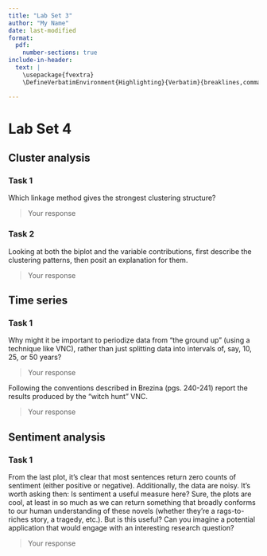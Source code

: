 ```yaml
---
title: "Lab Set 3"
author: "My Name"
date: last-modified
format:
  pdf:
    number-sections: true
include-in-header: 
  text: |
    \usepackage{fvextra}
    \DefineVerbatimEnvironment{Highlighting}{Verbatim}{breaklines,commandchars=\\\{\}}

---
```


# Lab Set 4

## Cluster analysis

### Task 1

Which linkage method gives the strongest clustering structure?

> Your response

### Task 2

Looking at both the biplot and the variable contributions, first describe the clustering patterns, then posit an explanation for them. 

> Your response

## Time series

### Task 1

Why might it be important to periodize data from "the ground up" (using a technique like VNC), rather than just splitting data into intervals of, say, 10, 25, or 50 years?

> Your response

Following the conventions described in Brezina (pgs. 240-241) report the results produced by the "witch hunt" VNC.

> Your response

## Sentiment analysis

### Task 1

From the last plot, it's clear that most sentences return zero counts of sentiment (either positive or negative). Additionally, the data are noisy. It's worth asking then: Is sentiment a useful measure here? Sure, the plots are cool, at least in so much as we can return something that broadly conforms to our human understanding of these novels (whether they're a rags-to-riches story, a tragedy, etc.). But is this useful? Can you imagine a potential application that would engage with an interesting research question?

> Your response



